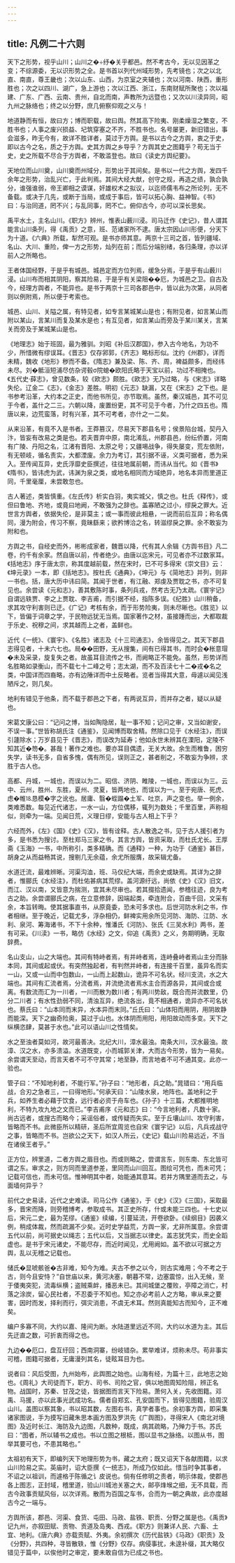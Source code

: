 ```yaml
---
---
---
```

title: 凡例二十六则
---







天下之形势，视乎山川；山川之�÷纾�关乎都邑。然不考古今，无以见因革之变；不综源委，无以识形势之全。是书首以列代州域形势，先考镜也；次之以北直、南直，尊王畿也；次以山东、山西，为京室之夹辅也；次以河南、陕西，重形胜也；次之以四川、湖广，急上游也；次以江西、浙江，东南财赋所聚也；次以福建、广东、广西、云南、贵州，自北而南，声教所为远暨也；又次以川渎异同，昭九州之脉络也；终之以分野，庶几俯察仰观之义与！

地道静而有恒，故曰方；博而职载，故曰舆。然其高下险夷、刚柔燥湿之繁变，不胜书也；人事之废兴损益、圮筑穿塞之不齐，不胜书也。名号屡更，新旧错出，事会滋多，昨无今有，故详不胜详者，莫过于方舆。是书以古今之方舆，衷之于史，即以古今之名，质之于方舆。史其方舆之乡导乎？方舆其史之图籍乎？苟无当于史，史之所载不尽合于方舆者，不敢滥登也。故曰《读史方舆纪要》。

天地位而山川奠，山川奠而州域分，形势出于其间矣。是书以一代之方舆，发四千余年之形势，治乱兴亡，于此判焉。其间大经大猷，创守之规，再造之绩，孰合孰分，谁强谁弱，帝王卿相之谟谋，奸雄权术之拟议，以迄师儒韦布之所论列，无不备载。或决于几先，或断于当局，或成于事后，皆可以拓心胸、益神智。《书》曰：与治同道，罔不兴；与乱同事，罔不亡。俯仰古今，亦可以深长思矣。

禹平水土，主名山川。《职方》辨州，惟表山薮川浸。司马迁作《史记》，昔人谓其能言山川条列，得《禹贡》之意，班、范诸家所不逮。唐太宗因山川形便，分天下为十道。《六典》所载，犁然可观。是书亦师其意。两京十三司之首，皆列疆域、名山、大川、重险，俾一方之形势，灿列在前；而后分端别绪，各归条理，亦以详前人之所略也。

王者体国经野，于是乎有城邑。城邑定而方位列焉，缓急分焉，于是乎有山薮川浸。山川布而相其阴阳，察其险易，于是乎有关梁阻��厄，为城邑之卫。自古及今，经理方舆者，不能异也。是书于两京十三司各郡邑中，皆以此为次第，从同者则以例附焉，所以便于考索也。

城邑、山川、关隘之属，有特见者，如专言某城某山是也；有附见者，如言某山而附以某山，言某川而复及某水是也；有互见者，如言某山而旁及于某川某关，言某关而旁及于某城某山是也。

《地理志》始于班固，最为雅驯。刘昭《补后汉郡国》，参入古今地名，为功不少，所惜微有缪误耳。《晋志》仅存郛郭，《齐志》略标形似。沈约《州郡》，详而未精，魏收《地形》秽而不备。《隋志》兼及梁、陈、齐、周，裨益颇多，而经纬未尽。刘�骶洹短浦尽仿杂谔毂σ院螅�欧阳氏略于天宝以前，功过不相掩也。《五代史·薛志》，曾见数条，较《欧志》颇胜。《欧志》无乃过略，与《宋志》详略失伦。辽金二《志》，《金志》差胜。明初《元志》缺漏，又在《宋志》之下也。是书参考沿革，大约本之正史，而他书所见，亦节取焉。虽然，秦汉城邑，其不可见于今者，盖什之二三。六朝以降，废置纷更，其不可见于今者，乃什之四五也。隋唐以来，边荒蛮落，时有兴革，其不可考者，亦什之一二矣。

从来沿革，有竟不入是书者。王莽篡汉，尽易天下郡县名号；侯景陷台城，契丹入汴，皆妄有改易之类是也。若夫晋弃中原，南北淆乱，州郡县邑，纷纭侨置，河南有广陵、丹阳之名，江渚有晋阳、太原之号；又疆埸战争，得失屡变，荒左依附，有无顿岐，循名责实，大都湮废。余力为考订，其引据不诬，义类可据者，悉为采入。至传闻互异，史氏浮靡史臣撰述，往往地属前朝，而讳从当代。如《晋书》《隋书》，皆讳虎为武，讳渊为泉之类，或地名相同而方域绝异，地名本异而里道正同，千里毫厘，未尝敢忽也。

古人著述，类皆慎重。《左氏传》析实白羽，夷实城父，慎之也。杜氏《释传》，或但曰鲁地、齐地，或竟曰地阙，不敢强为之辞也。盖寡陋之过小，缪戾之罪大。近世言方舆者，依据失伦，是非莫主；或一事而彼此相悬，一说而前后互异；称名偶同，漫为附会，传习不察，竟昧繇来；欲矜博洽之名，转滋缪戾之罪。余不敢妄为附和也。

方舆之书，自经史而外，彬彬成家者，魏晋以降，代有其人余辑《方舆书目》凡二卷，约千有余家。然自唐以前，传者绝少。由唐以迄宋元，可见者亦不过数家耳。《括地志》序于唐太宗，称其度越前载，然在宋时，已不可多得宋《崇文目》云：《坤元录》一本，即《括地志》。按杜氏《通典》，《坤元》与《简地志》并列，则非一书也。括，唐大历中讳曰简。其闻于世者，有江融、郑虔及贾耽之书，亦不可复见也。余尝读《元和志》，善其敷陈时事，条列兵戎，然考古无乃太疏。《寰宇记》自谓远轶贾、李之上贾耽、李吉甫，而引据不经，指陈多误。《纪胜》山川稍备，求其攻守利害则已迂。《广记》考核有余，而于形势险夷，则未尽晰也。《胜览》以下，皆偏于词章之学，于民物远犹无当焉。国家著作之材，虽接踵而出，大都取裁于乐史、祝穆之间，求其越而上之者，盖鲜也。

近代《一统》、《寰宇》、《名胜》诸志及《十三司通志》，余皆得见之。其天下郡县志得见者，十未六七也。局��田野，无从搜集，间有已得其书，而时会�枨意瑁�未及采录，旋复失之者。故虽耳目流传之书，而阙略正不能免。虽然，形势详而名胜略如录衡山，而不载七十二峰之号；志太湖，而不及百渎七十二�戎�名之类，中国详而四裔略，亦有边陲详而中土反略者。览者当得其大意，毋遽以闻见浅陋斥之，则几矣。

地利有错见于他条，而不载于郡邑之下者，有两说互异，而并存之者，疑以从疑也。

宋葛文康公曰：“记问之博，当如陶隐居，耻一事不知；记问之审，又当如谢安，不误一事。”世皆称胡氏注《通鉴》，见闻博而取舍精。然除口见于《水经注》，而误引蘧除水；万岁县见于《晋志》，而误改为延寿；他如永世未辨其在溧阳，定陵不知其近�笏�。甚哉！著作之难也。要亦耳目偶遗，无关大故。余生而椎鲁，困穷失学，读书无多，自省多愧，偶有所见，误则正之，甚者削之，不敢妄为争辨，求胜于古人也。

高都、丹城，一城也，而误以为二。昭信、济阴、睢陵，一城也，而误以为三。云中、云州，胜州、东胜，夏州、灵夏，皆两地也，而误以为一。至于宛唐、死虎、虑�帷⒙恳模�字之讹也。居庸、翳�蛭蹋�土军、吐京，声之变也。举一例余，类难悉数。每见近代诸志，一水一山，方位偶移，辄列为数处；千里百里，声称相似，则牵为一端。见闻日荒，义理日缪，安能与古人相上下乎？

六经而外，《左》《国》《史》《汉》，皆有诠释。古人散逸之书，见于古人援引者为多，是书悉为搜讨。至杜郑马三家之书，其言方舆，皆资采取，而杜氏尤长。王厚斋《玉海》一书，中所称引，类多精确。而《通释》一种，为功于《通鉴》甚巨，胡身之从而益畅其说，搜剔几无余蕴，余尤所服膺，故采辑尤备。

水道迁流，最难辨晰。河渠沟洫，班、马仅纪大端，而余史或缺焉。其详为之辞者，惟郦氏《水经注》，而杜佑甚病其荒缪。盖河源纡远，尚依《史》《汉》旧文，而江、汉以南，又皆意为揣测，宜其未尽审也。若其掇拾遗闻，参稽往迹，良为考古之助。余尝谓郦氏之病，在立意修辞，因端起类，牵连附合，百曲千回，文采有余，本旨转晦。使其据事直书，从原竟委，恐未可多求也。后世河防水利之书，作者相继。至于晚近，记载尤多，浮杂相仍，鲜裨实用余所见河防、海防、江防、水利、泉河、筹海诸书，不下十余种，惟潘氏《河防》、张氏《三吴水利》两书，差有可采。《川渎》一书，略仿《水经》之文，仰追《禹贡》之义，务期明确，无取辞费。

名山支山，山之大端也。其间有特峙者焉，有并峙者焉，连峙叠峙者焉山主分而脉本同，其间或起或伏。有突然独起者，有判然并峙者，有连接千百里，虽异名而实一山，又或一山而中包数山，一山而上起数山，诡异不可名状。经川支流，水之大端也。其间有汇流者焉，分流者焉，并流绝流者焉水主合而源各异，其间或合或离。有数流而汇为一川者，一川而散为数川者；有两川势敌，既合而并流数里，仍分二川者；有水性劲弱不同，清浊互异，绝流各出，竟不相通者，诡异亦不可名状也。蔡氏曰：“山本同而末异，水本异而末同。”丘氏曰：“山体阳而用阴，用阴故静而能深。天下之幽奇险奥，莫过于山也。水体阴而用阳，用阳故动而多变。天下之纵横恣肆，莫甚于水也。”此可以语山川之性情矣。

水之至浊者莫如河，故河最善决。北纪大川，漳水最浊。南条大川，汉水最浊。故漳、汉之水，亦多溃溢。水道既变，小而城郭关津，大而古今形势，皆为一易矣。余尝谓天至动，而言天者不可不守其常；地至静，而言地者不可不通其变。此亦一验也。

管子曰：“不知地利者，不能行军。”孙子曰：“地形者，兵之助。”晁错曰：“用兵临战，合刃之急者三，一曰得地形。”何承天曰：“山陵水泉，地阵也。盖地利之于兵，如养生者必藉于饮食，远行者必资于舟车也。《孙子》十三篇，大都推明地利，不特九攻九地之文而已。”李吉甫序《元和志》曰：“今言地利者，凡数十家。尚古远者，或搜古而略今；采谣俗者，或传疑而失实。至于丘壤山川、攻守利害，皆略而不书。此微臣所以精研，圣后所宜周览也自宋《寰宇记》以后，凡兵戎战守之事，皆略而不书。岂欲公之天下，如汉人所云，《史记》载山川险易远近，不当在诸侯王者乎。”

正方位，辨里道，二者方舆之眉目也。而或则略之，尝谓言东，则东南、东北皆可谓之东。审求之，则方同而里道参差，里同而山川回互。图绘可凭也，而未可凭；记载可信也，而未可信。惟神明其中者，始能通其意耳。若并方隅里道而去之，与面墙何异乎？

前代之史易读，近代之史难读。司马公作《通鉴》，于《史》《汉》《三国》，采取最多，晋宋而降，则旁稽博考，参取成书。其正史所存，什或未能三四也。十七史以后，宋元二史，最为芜缪。《通鉴》续编，引蔓延流，开卷欲卧。《续纲目》因袭义例，稍成体裁，然而疏漏不少矣。近时史学益荒，方舆一家，尤非所属意。余尝谓五代以前，尚可据史以绳志；五代以后，又当据志以律史。盖志犹凭实，而史全蹈虚也。是书于宋元诸史，不能尽存，而近时闻见，尤用阙如。盖不欲以可据之方舆，乱以无稽之记载也。

储氏�显唬骸爸�古非难，知今为难。夫古不参之以今，则古实难用；今不考之于古，则今且安恃？”自世庙以来，黄河决塞，朝暮不常，边塞震惊，出入无候，至于倭夷突犯，流毒纵横；盗贼乘衅，播恶未已。其间城堡之覆败，亭障之消亡，村落之涂炭，留心民社者，不忍委于不知也。知之亦必考前人之方略，审从来之要害，因时而发，择利而行，弭灾消患，不虞无术耳。然则真能知古而知今，正不难矣。

编户多寡不同，大约以嘉、隆间为断。水陆道里远近不同，大约以水道为主。其后先迂直之数，可折衷而得之也。

九边��厄口，盘互纡回；西南洞寨，纷岐错杂。累举难详，烦称未尽。苟非事实可稽，图籍可据者，无庸漫列其名，徒眩耳目为也。

说者曰：风后受图，九州始布，此舆图之始也。山海有经，为篇十三，此地志之始也。《周礼》大司徒而下，职方、司书、司险之官，俱以地图周知险阻，辨正名物。战国时，苏秦、甘茂之徒，皆据图而言天下险易。萧何入关，先收图籍。邓禹、马援，亦以此事光武成功名。儒者自郑玄、孔安国而下，皆得见图籍，验周汉山川。盖图以察其象，书以昭其数，左图右书，真学者事也。余初事方舆，即采集诸家图说，手为摸写旧藏朱思本画方图及罗洪先《广舆图》，寻得宋人《南北对境图》及近时长江、海防及九边图，凡数种，既成，病其疏略，乃殚力于书。苏氏曰：“图者，所以辅书之成也。书以立图之根柢，图以显书之脉络。以图从书，图举其要可也，不患其略也。”

太祖初有天下，即编列天下地理形势为书，藏之太府；既又诏天下各献图籍，以求山川险易之实。英庙时，诏大臣撰《一统志》，所成乃仅如此。惜当时争其事者，不诏之以祖训，而遽格于陈循之讠皮说也。倘有任修明之责者，明示体裁，使郡邑各上图志，正封域，稽里道，验山川城池关塞之大，邮亭烽堠之细，无不具载，而古今政事贡赋风俗，以次详焉。散而为百国之车书，合而为一朝之典故，此亦度越古今之一端与。

方舆所该，郡邑、河渠、食货、屯田、马政、盐铁、职贡、分野之属是也。《禹贡》记九州，亦叙田赋、贡物、贡道及岛夷、西戎。《职方》则兼详人民、六畜、土宜、地利。《唐六典》亦载贡赋、外夷。余初撰次《历代盐铁》《马政》《职贡》及《分野》，共四种，寻皆散轶，惟《分野》仅存。病侵事扰，未遑补缀，其大略仅错见于篇中，以俟他时之审定，要未敢自信为已成之书也。




